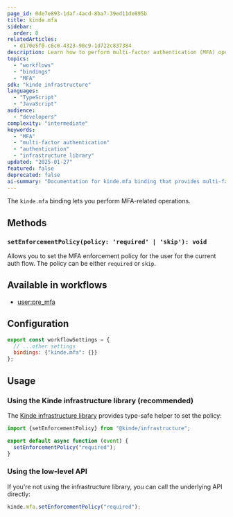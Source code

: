 ```yaml
---
page_id: 0de7e893-1daf-4acd-8ba7-39ed11de895b
title: kinde.mfa
sidebar:
  order: 8
relatedArticles:
  - d170e5f0-c6c0-4323-90c9-1d722c837384
description: Learn how to perform multi-factor authentication (MFA) operations in workflows using the kinde.mfa binding, including setting enforcement policies for authentication flows.
topics:
  - "workflows"
  - "bindings"
  - "MFA"
sdk: "kinde infrastructure"
languages:
  - "TypeScript"
  - "JavaScript"
audience:
  - "developers"
complexity: "intermediate"
keywords:
  - "MFA"
  - "multi-factor authentication"
  - "authentication"
  - "infrastructure library"
updated: "2025-01-27"
featured: false
deprecated: false
ai-summary: "Documentation for kinde.mfa binding that provides multi-factor authentication capabilities within workflow contexts."
---
```


The `kinde.mfa` binding lets you perform MFA-related operations.

## Methods

### `setEnforcementPolicy(policy: 'required' | 'skip'): void`

Allows you to set the MFA enforcement policy for the user for the current auth flow. The policy can be either `required` or `skip`.

## Available in workflows

- [user:pre_mfa](/workflows/example-workflows/pre-mfa-workflow/)

## Configuration

```js
export const workflowSettings = {
  // ...other settings
  bindings: {"kinde.mfa": {}}
};
```

## Usage

### Using the Kinde infrastructure library (recommended)

The [Kinde infrastructure library](https://github.com/kinde-oss/infrastructure) provides type-safe helper to set the policy:

```js
import {setEnforcementPolicy} from "@kinde/infrastructure";

export default async function (event) {
  setEnforcementPolicy("required");
}
```

### Using the low-level API

If you're not using the infrastructure library, you can call the underlying API directly:

```js
kinde.mfa.setEnforcementPolicy("required");
```
